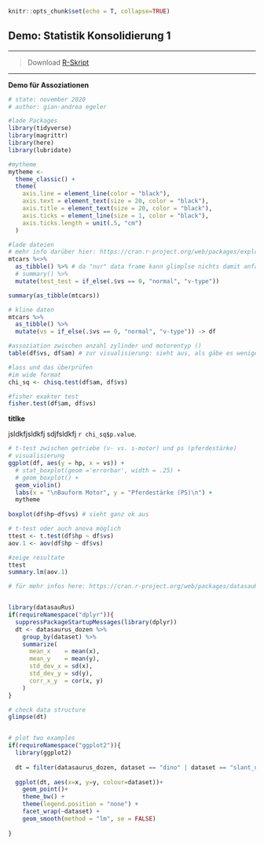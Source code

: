 ```r

knitr::opts_chunk$set(echo = T, collapse=TRUE)
```

## Demo: Statistik Konsolidierung 1

*****

>Download [R-Skript](17_Statistik_Konsolidierung1/demoskript_assozationen.R)

*****

**Demo für Assoziationen**

```r

# state: november 2020
# author: gian-andrea egeler

#lade Packages
library(tidyverse)
library(magrittr)
library(here)
library(lubridate)

#mytheme
mytheme <- 
  theme_classic() + 
  theme(
    axis.line = element_line(color = "black"), 
    axis.text = element_text(size = 20, color = "black"), 
    axis.title = element_text(size = 20, color = "black"), 
    axis.ticks = element_line(size = 1, color = "black"), 
    axis.ticks.length = unit(.5, "cm")
  )


```


```r
#lade dateien
# mehr info darüber hier: https://cran.r-project.org/web/packages/explore/vignettes/explore_mtcars.html
mtcars %<>% 
  as_tibble() %>% # da "nur" data frame kann glimplse nichts damit anfangen 
  # summary() %>% 
  mutate(test_test = if_else(.$vs == 0, "normal", "v-type"))

summary(as_tibble(mtcars))

# kline daten
mtcars %>% 
  as_tibble() %>% 
  mutate(vs = if_else(.$vs == 0, "normal", "v-type")) -> df

#assoziation zwischen anzahl zylinder und motorentyp ()
table(df$vs, df$am) # zur visualisierung: sieht aus, als gäbe es weniger v motoren bei den handgeschalteten

#lass und das überprüfen
#im wide format
chi_sq <- chisq.test(df$am, df$vs)

#fisher exakter test
fisher.test(df$am, df$vs)

```

**titlke**

jsldkfjsldkfj sdjfsldkfj `r chi_sq$p.value`. 


```r

# t-test zwischen getriebe (v- vs. s-motor) und ps (pferdestärke)
# visualisierung
ggplot(df, aes(y = hp, x = vs)) +
  # stat_boxplot(geom ='errorbar', width = .25) +
  # geom_boxplot() +
  geom_violin()
  labs(x = "\nBauform Motor", y = "Pferdestärke (PS)\n") +
  mytheme
       
boxplot(df$hp~df$vs) # sieht ganz ok aus

# t-test oder auch anova möglich
ttest <- t.test(df$hp ~ df$vs)
aov.1 <- aov(df$hp ~ df$vs)

#zeige resultate
ttest
summary.lm(aov.1)

```

 
```r
# für mehr infos here: https://cran.r-project.org/web/packages/datasauRus/vignettes/Datasaurus.html


library(datasauRus)
if(requireNamespace("dplyr")){
  suppressPackageStartupMessages(library(dplyr))
  dt <- datasaurus_dozen %>% 
    group_by(dataset) %>% 
    summarize(
      mean_x    = mean(x),
      mean_y    = mean(y),
      std_dev_x = sd(x),
      std_dev_y = sd(y),
      corr_x_y  = cor(x, y)
    )
}

# check data structure
glimpse(dt)


# plot two examples  
if(requireNamespace("ggplot2")){
  library(ggplot2)
  
  dt = filter(datasaurus_dozen, dataset == "dino" | dataset == "slant_up")
  
  ggplot(dt, aes(x=x, y=y, colour=dataset))+
    geom_point()+
    theme_bw() +
    theme(legend.position = "none") +
    facet_wrap(~dataset) +
    geom_smooth(method = "lm", se = FALSE)
  
}



```




